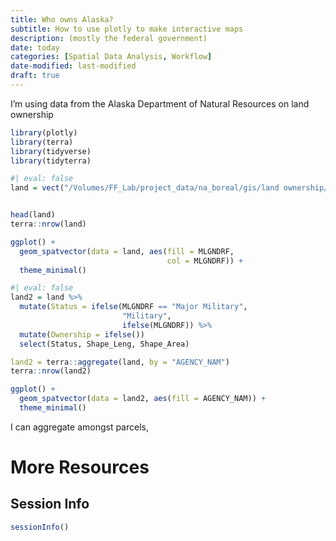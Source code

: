 ```yaml
---
title: Who owns Alaska?
subtitle: How to use plotly to make interactive maps
description: (mostly the federal government)
date: today
categories: [Spatial Data Analysis, Workflow]
date-modified: last-modified
draft: true
---
```


I'm using data from the Alaska Department of Natural Resources on land ownership

```r
library(plotly)
library(terra)
library(tidyverse)
library(tidyterra)
```

```r
#| eval: false
land = vect("/Volumes/FF_Lab/project_data/na_boreal/gis/land ownership/")


head(land)
terra::nrow(land)

ggplot() +
  geom_spatvector(data = land, aes(fill = MLGNDRF,
                                   col = MLGNDRF)) +
  theme_minimal()
```

```r
#| eval: false
land2 = land %>%
  mutate(Status = ifelse(MLGNDRF == "Major Military",
                         "Military",
                         ifelse(MLGNDRF)) %>%
  mutate(Ownership = ifelse())
  select(Status, Shape_Leng, Shape_Area)

land2 = terra::aggregate(land, by = "AGENCY_NAM")
terra::nrow(land2)

ggplot() +
  geom_spatvector(data = land2, aes(fill = AGENCY_NAM)) +
  theme_minimal()


```

I can aggregate amongst parcels,

# More Resources

## Session Info

```r
sessionInfo()
```
